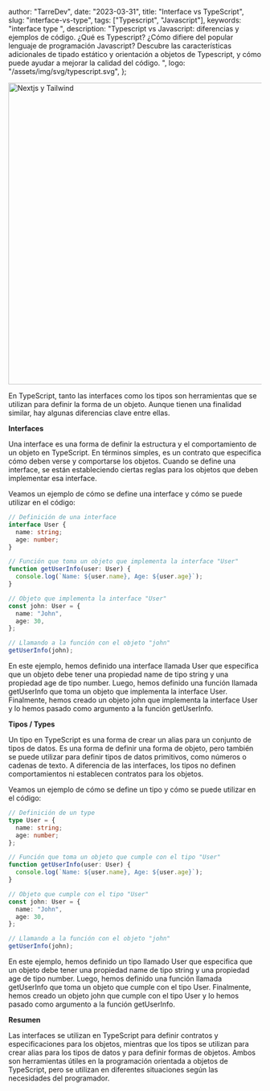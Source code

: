 
  author: "TarreDev",
  date: "2023-03-31",
  title: "Interface vs TypeScript",
  slug: "interface-vs-type",
  tags: ["Typescript", "Javascript"],
  keywords: "interface type ",
  description:
    "Typescript vs Javascript: diferencias y ejemplos de código. ¿Qué es Typescript? ¿Cómo difiere del popular lenguaje de programación Javascript? Descubre las características adicionales de tipado estático y orientación a objetos de Typescript, y cómo puede ayudar a mejorar la calidad del código. ",
  logo: "/assets/img/svg/typescript.svg",
};


<Image
  className="mt-5 rounded-md"
  src={coverImg}
  alt="Nextjs y Tailwind"
  placeholder="Typescript vs Javascript"
  priority
  width="600"
/>

En TypeScript, tanto las interfaces como los tipos son herramientas que se utilizan para definir la forma de un objeto. Aunque tienen una finalidad similar, hay algunas diferencias clave entre ellas.

<b>Interfaces</b>

Una interface es una forma de definir la estructura y el comportamiento de un objeto en TypeScript. En términos simples, es un contrato que especifica cómo deben verse y comportarse los objetos. Cuando se define una interface, se están estableciendo ciertas reglas para los objetos que deben implementar esa interface.

Veamos un ejemplo de cómo se define una interface y cómo se puede utilizar en el código:

```typescript
// Definición de una interface
interface User {
  name: string;
  age: number;
}

// Función que toma un objeto que implementa la interface "User"
function getUserInfo(user: User) {
  console.log(`Name: ${user.name}, Age: ${user.age}`);
}

// Objeto que implementa la interface "User"
const john: User = {
  name: "John",
  age: 30,
};

// Llamando a la función con el objeto "john"
getUserInfo(john);
```

En este ejemplo, hemos definido una interface llamada User que especifica que un objeto debe tener una propiedad name de tipo string y una propiedad age de tipo number. Luego, hemos definido una función llamada getUserInfo que toma un objeto que implementa la interface User. Finalmente, hemos creado un objeto john que implementa la interface User y lo hemos pasado como argumento a la función getUserInfo.

<b>Tipos / Types</b>

Un tipo en TypeScript es una forma de crear un alias para un conjunto de tipos de datos. Es una forma de definir una forma de objeto, pero también se puede utilizar para definir tipos de datos primitivos, como números o cadenas de texto. A diferencia de las interfaces, los tipos no definen comportamientos ni establecen contratos para los objetos.

Veamos un ejemplo de cómo se define un tipo y cómo se puede utilizar en el código:

```typescript
// Definición de un type
type User = {
  name: string;
  age: number;
};

// Función que toma un objeto que cumple con el tipo "User"
function getUserInfo(user: User) {
  console.log(`Name: ${user.name}, Age: ${user.age}`);
}

// Objeto que cumple con el tipo "User"
const john: User = {
  name: "John",
  age: 30,
};

// Llamando a la función con el objeto "john"
getUserInfo(john);
```

En este ejemplo, hemos definido un tipo llamado User que especifica que un objeto debe tener una propiedad name de tipo string y una propiedad age de tipo number. Luego, hemos definido una función llamada getUserInfo que toma un objeto que cumple con el tipo User. Finalmente, hemos creado un objeto john que cumple con el tipo User y lo hemos pasado como argumento a la función getUserInfo.

<b>Resumen</b>

Las interfaces se utilizan en TypeScript para definir contratos y especificaciones para los objetos, mientras que los tipos se utilizan para crear alias para los tipos de datos y para definir formas de objetos. Ambos son herramientas útiles en la programación orientada a objetos de TypeScript, pero se utilizan en diferentes situaciones según las necesidades del programador.
